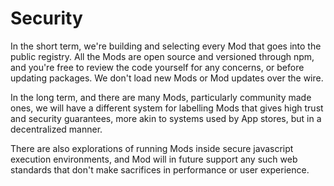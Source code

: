 # Security

In the short term, we're building and selecting every Mod that goes into the public registry. 
All the Mods are open source and versioned through npm, and you're free to review the code yourself for any concerns, or before updating packages.
We don't load new Mods or Mod updates over the wire.

In the long term, and there are many Mods, particularly community made ones, we will have a different system for labelling
Mods that gives high trust and security guarantees, more akin to systems used by App stores, but in a decentralized manner.

There are also explorations of running Mods inside secure javascript execution environments, and Mod will in future support any such web standards
that don't make sacrifices in performance or user experience.
